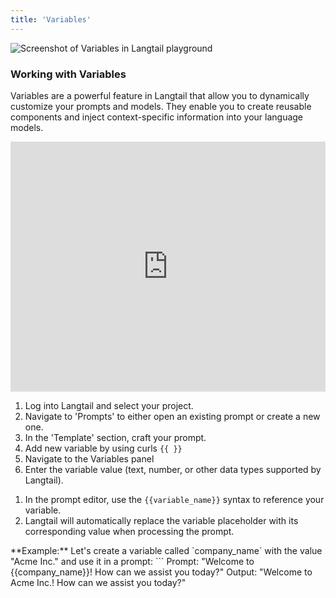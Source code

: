 ```yaml
---
title: 'Variables'
---
```

![Screenshot of Variables in Langtail playground](/images/playground/variables/variables.png)
### Working with Variables

Variables are a powerful feature in Langtail that allow you to dynamically customize your prompts and models. They enable you to create reusable components and inject context-specific information into your language models.

<iframe
  src="https://app.supademo.com/embed/cm19bkokd0h9tououxyrxzgr2?embed_v=2" 
  loading="lazy"
  title="Supademo Demo"
  allow="clipboard-write"
  frameborder="0"
  webkitallowfullscreen="true"
  mozallowfullscreen="true"
  allowfullscreen
  height="400px"
  width="100%">
</iframe>

<Steps>
<Step title="Creating a Variable">

1. Log into Langtail and select your project.
2. Navigate to 'Prompts' to either open an existing prompt or create a new one.
3. In the 'Template' section, craft your prompt.
4. Add new variable by using curls `{{ }}`
5. Navigate to the Variables panel
6. Enter the variable value (text, number, or other data types supported by Langtail).
</Step>

<Step title="Using Variables in Prompts">

1. In the prompt editor, use the `{{variable_name}}` syntax to reference your variable.
2. Langtail will automatically replace the variable placeholder with its corresponding value when processing the prompt.
</Step>
</Steps>
**Example:**
Let's create a variable called `company_name` with the value "Acme Inc." and use it in a prompt:
```
Prompt: "Welcome to {{company_name}}! How can we assist you today?"
Output: "Welcome to Acme Inc.! How can we assist you today?"

```